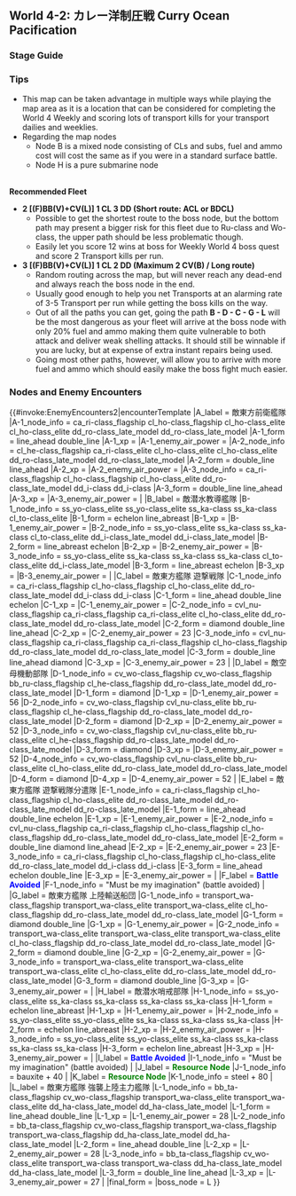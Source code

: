 ==World 4-2: カレー洋制圧戦 Curry Ocean Pacification==
{{LabSortieworld
| map = 4-2_Map.png
| difficulty = ☆ ☆ ☆ ☆ ☆
| item = {{steel}}
| exp = 320
| code = カレー洋制圧戦 ([[wikipedia:Indian_Ocean_raid|Curry Ocean Takeover Battle]])
| jptext = カレー洋の制圧作戦を行う。 採掘地域を確保しつつ、カレー半島水域の敵艦隊を無力化せよ！
| entext = We are undertaking operations to control the Curry Ocean.  Secure the mines and incapacitate the enemy fleet!
| aircon = {{AirControlSystem
| Map = 4-2 Short Path
| Fleet = 2XX CL 3DD (XX = (F)BB(V) or CV(L))
| Route = Random.<br/>A-C-L<br/>B-D-C-L
| Notes = Node D Air Power is listed.
| AS = 84
}}
{{AirControlSystem
| Map = 4-2 Long Path
| Fleet = 2CV CVL XX 2DD (XX = CL, CAV or AV)
| Route = Random.
| Notes = Node D Air Power is listed.<br/>BBs and CVs are interchangeable.
| AS = 84
}}
}}
===Stage Guide===
{{MapBranchingTable
|expand = true
|id = 4-2
|0 -> A, B = 
*Random routing, but the amount of DDs in your fleet affects your chances of going to A:
** 0 DD = 6%
** 1 DD = 11%
** 2 DD = 61%
** 3 DD = 71%
** 4 DD = 86%
** 5 DD = 91%
** 6 DD = 96%

|A -> C, E = 
* Meeting '''ALL''' of the following requirements to go to C
** Amount of DD ≥ 3
** CL+DD ≥ 4
*Go to E if DD+DE ≤ 1
*Otherwise, random routing

|C -> G, L =
* Meeting '''ANY''' of the following requirements to '''FORCE''' L
**DD ≥ 4
**CL ≥ 1, (F)BB(V)+CV(L/B) ≤ 2 and DD ≥ 2
*Meeting '''ANY''' of the following to go to G
**DD ≤ 1
**(F)BB(V)+CV(L/B) ≥ 4
*Otherwise, random routing

|D -> C, H = 
*Go to H if (F)BB(V)+CV(L/B) = 6
*Random routing if fleet contains any SS(V)
*Meeting '''ANY''' of the following to go to C
**CL+DD ≥ 4
**(F)BB(V)+CV(L/B) ≤ 2 and DD ≥ 2
*Otherwise, random routing

|G -> F/empty, I/empty, L = 
*Go to L if DD ≥ 2 and meet one of the following
**CL+CAV+AV ≥ 1
**(F)BB(V) ≥ 4
*Higher chance of going to I if (F)BB(V)+CV(L/B) ≥ 5
*Very high chance of going to F if fleet contains any SS(V)
*Go to F if fleet contains AS ([[Taigei]])
*Otherwise, random routing

|H -> G, K/resource =
* Go to G if amount of DD ≥ 2
* Higher chance of going to K if CV(B) ≥ 3
*Otherwise, random routing
}}

===Tips===
*This map can be taken advantage in multiple ways while playing the map area as it is a location that can be considered for completing the World 4 Weekly and scoring lots of transport kills for your transport dailies and weeklies.
*Regarding the map nodes
**Node B is a mixed node consisting of CLs and subs, fuel and ammo cost will cost the same as if you were in a standard surface battle. 
**Node H is a pure submarine node
<br/>
'''Recommended Fleet'''
*'''2 [(F)BB(V)+CV(L)] 1 CL 3 DD (Short route: ACL or BDCL)'''
**Possible to get the shortest route to the boss node, but the bottom path may present a bigger risk for this fleet due to Ru-class and Wo-class, the upper path should be less problematic though.
**Easily let you score 12 wins at boss for Weekly World 4 boss quest and score 2 Transport kills per run.
*'''3 [(F)BB(V)+CV(L)] 1 CL 2 DD (Maximum 2 CV(B) / Long route)'''
**Random routing across the map, but will never reach any dead-end and always reach the boss node in the end.
**Usually good enough to help you net Transports at an alarming rate of 3-5 Transport per run while getting the boss kills on the way.
**Out of all the paths you can get, going the path '''B - D - C - G - L''' will be the most dangerous as your fleet will arrive at the boss node with only 20% fuel and ammo making them quite vulnerable to both attack and deliver weak shelling attacks. It should still be winnable if you are lucky, but at expense of extra instant repairs being used. 
**Going most other paths, however, will allow you to arrive with more fuel and ammo which should easily make the boss fight much easier.

===Nodes and Enemy Encounters===
{{#invoke:EnemyEncounters2|encounterTemplate
|A_label = 敵東方前衛艦隊
|A-1_node_info = ca_ri-class_flagship cl_ho-class_flagship cl_ho-class_elite cl_ho-class_elite dd_ro-class_late_model dd_ro-class_late_model
|A-1_form = line_ahead double_line
|A-1_xp =
|A-1_enemy_air_power =
|A-2_node_info = cl_he-class_flagship ca_ri-class_elite cl_ho-class_elite cl_ho-class_elite dd_ro-class_late_model dd_ro-class_late_model
|A-2_form = double_line line_ahead
|A-2_xp =
|A-2_enemy_air_power =
|A-3_node_info = ca_ri-class_flagship cl_ho-class_flagship cl_ho-class_elite dd_ro-class_late_model dd_i-class dd_i-class
|A-3_form = double_line line_ahead
|A-3_xp =
|A-3_enemy_air_power =
|
|B_label = 敵潜水教導艦隊
|B-1_node_info = ss_yo-class_elite ss_yo-class_elite ss_ka-class ss_ka-class cl_to-class_elite
|B-1_form = echelon line_abreast
|B-1_xp =
|B-1_enemy_air_power =
|B-2_node_info = ss_yo-class_elite ss_ka-class ss_ka-class cl_to-class_elite dd_i-class_late_model dd_i-class_late_model
|B-2_form = line_abreast echelon
|B-2_xp =
|B-2_enemy_air_power =
|B-3_node_info = ss_yo-class_elite ss_ka-class ss_ka-class ss_ka-class cl_to-class_elite dd_i-class_late_model
|B-3_form = line_abreast echelon
|B-3_xp =
|B-3_enemy_air_power =
|
|C_label = 敵東方艦隊 遊撃戦隊
|C-1_node_info = ca_ri-class_flagship cl_ho-class_flagship cl_ho-class_elite dd_ro-class_late_model dd_i-class dd_i-class
|C-1_form = line_ahead double_line echelon
|C-1_xp =
|C-1_enemy_air_power =
|C-2_node_info = cvl_nu-class_flagship ca_ri-class_flagship ca_ri-class_elite cl_ho-class_elite dd_ro-class_late_model dd_ro-class_late_model
|C-2_form = diamond double_line line_ahead
|C-2_xp =
|C-2_enemy_air_power = 23
|C-3_node_info = cvl_nu-class_flagship ca_ri-class_flagship ca_ri-class_flagship cl_ho-class_flagship dd_ro-class_late_model dd_ro-class_late_model
|C-3_form = double_line line_ahead diamond
|C-3_xp =
|C-3_enemy_air_power = 23
|
|D_label = 敵空母機動部隊
|D-1_node_info = cv_wo-class_flagship cv_wo-class_flagship bb_ru-class_flagship cl_he-class_flagship dd_ro-class_late_model dd_ro-class_late_model
|D-1_form = diamond
|D-1_xp =
|D-1_enemy_air_power = 56
|D-2_node_info = cv_wo-class_flagship cvl_nu-class_elite bb_ru-class_flagship cl_he-class_flagship dd_ro-class_late_model dd_ro-class_late_model
|D-2_form = diamond
|D-2_xp =
|D-2_enemy_air_power = 52
|D-3_node_info = cv_wo-class_flagship cvl_nu-class_elite bb_ru-class_elite cl_he-class_flagship dd_ro-class_late_model dd_ro-class_late_model
|D-3_form = diamond
|D-3_xp =
|D-3_enemy_air_power = 52
|D-4_node_info = cv_wo-class_flagship cvl_nu-class_elite bb_ru-class_elite cl_ho-class_elite dd_ro-class_late_model dd_ro-class_late_model
|D-4_form = diamond
|D-4_xp =
|D-4_enemy_air_power = 52
|
|E_label = 敵東方艦隊 遊撃戦隊分遣隊
|E-1_node_info = ca_ri-class_flagship cl_ho-class_flagship cl_ho-class_elite dd_ro-class_late_model dd_ro-class_late_model dd_ro-class_late_model
|E-1_form = line_ahead double_line echelon
|E-1_xp =
|E-1_enemy_air_power =
|E-2_node_info = cvl_nu-class_flagship ca_ri-class_flagship cl_ho-class_flagship cl_ho-class_flagship dd_ro-class_late_model dd_ro-class_late_model
|E-2_form = double_line diamond line_ahead
|E-2_xp =
|E-2_enemy_air_power = 23
|E-3_node_info = ca_ri-class_flagship cl_ho-class_flagship cl_ho-class_elite dd_ro-class_late_model dd_i-class dd_i-class
|E-3_form = line_ahead echelon double_line
|E-3_xp =
|E-3_enemy_air_power =
|
|F_label = '''<span style="color:blue">Battle Avoided</span>'''
|F-1_node_info = "Must be my imagination" (battle avoided)
|
|G_label = 敵東方艦隊 上陸輸送船団
|G-1_node_info = transport_wa-class_flagship transport_wa-class_elite transport_wa-class_elite cl_ho-class_flagship dd_ro-class_late_model dd_ro-class_late_model
|G-1_form = diamond double_line
|G-1_xp =
|G-1_enemy_air_power =
|G-2_node_info = transport_wa-class_elite transport_wa-class_elite transport_wa-class_elite cl_ho-class_flagship dd_ro-class_late_model dd_ro-class_late_model
|G-2_form = diamond double_line
|G-2_xp =
|G-2_enemy_air_power =
|G-3_node_info = transport_wa-class_elite transport_wa-class_elite transport_wa-class_elite cl_ho-class_elite dd_ro-class_late_model dd_ro-class_late_model
|G-3_form = diamond double_line
|G-3_xp =
|G-3_enemy_air_power =
|
|H_label = 敵潜水哨戒部隊
|H-1_node_info = ss_yo-class_elite ss_ka-class ss_ka-class ss_ka-class ss_ka-class
|H-1_form = echelon line_abreast
|H-1_xp =
|H-1_enemy_air_power =
|H-2_node_info = ss_yo-class_elite ss_yo-class_elite ss_ka-class ss_ka-class ss_ka-class
|H-2_form = echelon line_abreast
|H-2_xp =
|H-2_enemy_air_power =
|H-3_node_info = ss_yo-class_elite ss_yo-class_elite ss_ka-class ss_ka-class ss_ka-class ss_ka-class
|H-3_form = echelon line_abreast
|H-3_xp =
|H-3_enemy_air_power =
|
|I_label = '''<span style="color:blue">Battle Avoided</span>'''
|I-1_node_info = "Must be my imagination" (battle avoided)
|
|J_label = '''<span style="color:green">Resource Node</span>'''
|J-1_node_info = bauxite + 40
|
|K_label = '''<span style="color:green">Resource Node</span>'''
|K-1_node_info = steel + 80
|
|L_label = 敵東方艦隊 強襲上陸主力艦隊
|L-1_node_info = bb_ta-class_flagship cv_wo-class_flagship transport_wa-class_elite transport_wa-class_elite dd_ha-class_late_model dd_ha-class_late_model
|L-1_form = line_ahead double_line
|L-1_xp =
|L-1_enemy_air_power = 28
|L-2_node_info = bb_ta-class_flagship cv_wo-class_flagship transport_wa-class_flagship transport_wa-class_flagship dd_ha-class_late_model dd_ha-class_late_model
|L-2_form = line_ahead double_line
|L-2_xp =
|L-2_enemy_air_power = 28
|L-3_node_info = bb_ta-class_flagship cv_wo-class_elite transport_wa-class transport_wa-class dd_ha-class_late_model dd_ha-class_late_model
|L-3_form = double_line line_ahead
|L-3_xp =
|L-3_enemy_air_power = 27
|
|final_form = 
|boss_node = L
}}

{{:{{BASEPAGENAME}}/4-2/Drop list}}